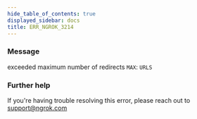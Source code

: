 ```yaml
---
hide_table_of_contents: true
displayed_sidebar: docs
title: ERR_NGROK_3214
---
```


### Message

exceeded maximum number of redirects `MAX`: `URLS`

### Further help

If you're having trouble resolving this error, please reach out to [support@ngrok.com](mailto:support@ngrok.com?subject=Help%20with%20ERR_NGROK_3214)

